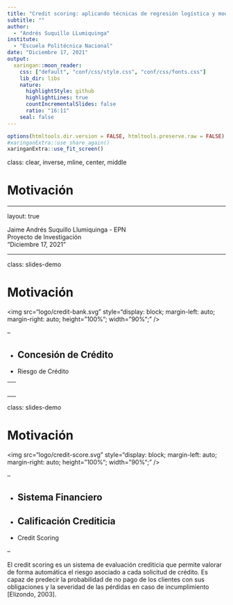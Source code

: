 ---
title: "Credit scoring: aplicando técnicas de regresión logística y modelos aditivos generalizados para una cartera de crédito en una entidad financiera"
subtitle: ""
author: 
  - "Andrés Suquillo LLumiquinga"
institute: 
  - "Escuela Politécnica Nacional"
date: "Diciembre 17, 2021"
output:
  xaringan::moon_reader:
    css: ["default", "conf/css/style.css", "conf/css/fonts.css"]
    lib_dir: libs   
    nature:
      highlightStyle: github
      highlightLines: true
      countIncrementalSlides: false
      ratio: "16:11"
    seal: false
---

```{r share-again, echo=FALSE}
options(htmltools.dir.version = FALSE, htmltools.preserve.raw = FALSE)
#xaringanExtra::use_share_again()
xaringanExtra::use_fit_screen()
```


class: clear, inverse, mline, center, middle

# Motivación

---

layout: true

<div class="footer"><span> 
  <div class="row">
  <div class="content1"> Jaime Andrés Suquillo Llumiquinga - EPN </div> 
  <div class="content1"> Proyecto de Investigación </div> 
  <div class="content1"> "Diciembre 17, 2021" </div> 
  </div>
</span></div>      



---

class: slides-demo

# Motivación

<img
    src="logo/credit-bank.svg"
    style="display: block;
    margin-left: auto;
    margin-right: auto;
    height="100%";
    width="90%";"
/>


--

* Concesión de Crédito
--

* Riesgo de Crédito

--
<br>

<div class="definition_box2" style="margin-top:40px;">
<div class="txt1"> 
[Aguilar y Camargo, 2004] al respecto señalan: “un elevado número de créditos en
condición de retraso o de no pago constituyen una de las principales causas de la
insolvencia y descapitalización; lo que finalmente atenta contra la solidez y sostenimiento
de la institución en el largo plazo”.
</div>
</div>


---

class: slides-demo

# Motivación

<img
    src="logo/credit-score.svg"
    style="display: block;
    margin-left: auto;
    margin-right: auto;
    height="100%";
    width="90%";"
/>

--

* Sistema Financiero
--

* Calificación Crediticia
--

* Credit Scoring 

--
<br>

<div class="definition_box2">
<div class="txt1"> 
El credit scoring es un sistema de evaluación crediticia que permite valorar de forma
automática el riesgo asociado a cada solicitud de crédito. Es capaz de predecir la probabilidad
de no pago de los clientes con sus obligaciones y la severidad de las pérdidas
en caso de incumplimiento [Elizondo, 2003].
</div>
</div>


